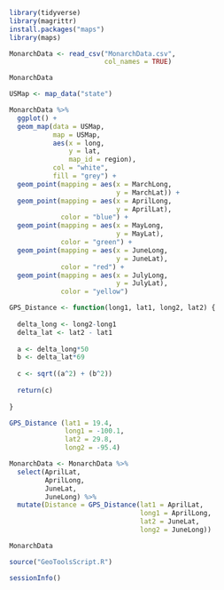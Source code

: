 
```{r libraries}

library(tidyverse)
library(magrittr)
install.packages("maps")
library(maps)

```

```{r 1}

MonarchData <- read_csv("MonarchData.csv",
                        col_names = TRUE)

MonarchData
```

```{r 2}

USMap <- map_data("state")

MonarchData %>%
  ggplot() +
  geom_map(data = USMap,
           map = USMap,
           aes(x = long,
               y = lat,
               map_id = region),
           col = "white",
           fill = "grey") +
  geom_point(mapping = aes(x = MarchLong,
                           y = MarchLat)) +
  geom_point(mapping = aes(x = AprilLong,
                           y = AprilLat),
             color = "blue") +
  geom_point(mapping = aes(x = MayLong,
                           y = MayLat),
             color = "green") +
  geom_point(mapping = aes(x = JuneLong,
                           y = JuneLat),
             color = "red") +
  geom_point(mapping = aes(x = JulyLong,
                           y = JulyLat),
             color = "yellow")

```

```{r 3}

GPS_Distance <- function(long1, lat1, long2, lat2) {
  
  delta_long <- long2-long1
  delta_lat <- lat2 - lat1
  
  a <- delta_long*50
  b <- delta_lat*69
  
  c <- sqrt((a^2) + (b^2))
  
  return(c)
  
}

```

```{r 4}

GPS_Distance (lat1 = 19.4,
              long1 = -100.1,
              lat2 = 29.8,
              long2 = -95.4)

```

```{r 5}
MonarchData <- MonarchData %>%
  select(AprilLat,
         AprilLong,
         JuneLat,
         JuneLong) %>%
  mutate(Distance = GPS_Distance(lat1 = AprilLat,
                                 long1 = AprilLong,
                                 lat2 = JuneLat,
                                 long2 = JuneLong))

MonarchData

```

```{r 6}

source("GeoToolsScript.R")

```

```{r session info}

sessionInfo()

```